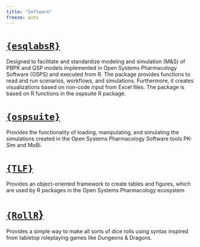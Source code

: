 ```yaml
---
title: "Software"
freeze: auto
---
```



# [`{esqlabsR}`](https://github.com/esqLABS/esqlabsR)
Designed to facilitate and standardize modeling and simulation (M&S) of PBPK and QSP models implemented in Open Systems Pharmacology Software (OSPS) and executed from R. The package provides functions to read and run scenarios, workflows, and simulations. Furthermore, it creates visualizations based on non-code input from Excel files. The package is based on R functions in the ospsuite R package.

# [`{ospsuite}`](https://github.com/Open-Systems-Pharmacology/OSPSuite-R)
Provides the functionality of loading, manipulating, and simulating the simulations created in the Open Systems Pharmacology Software tools PK-Sim and MoBi.

# [`{TLF}`](https://github.com/Open-Systems-Pharmacology/TLF-Library)
Provides an object-oriented framework to create tables and figures, which are used by R packages in the Open Systems Pharmacology ecosystem

# [`{RollR`}](https://github.com/Felixmil/rollR)
Provides a simple way to make all sorts of dice rolls using syntax inspired from tabletop roleplaying games like Dungeons & Dragons.